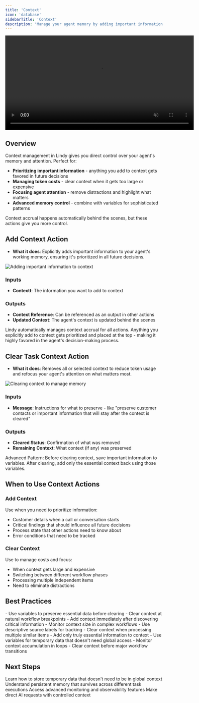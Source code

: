 ```yaml
---
title: 'Context'
icon: 'database'
sidebarTitle: 'Context'
description: 'Manage your agent memory by adding important information to context or clearing it to focus on what matters most'
---
```



<div style={{ display: 'flex', justifyContent: 'center', margin: '2rem 0' }}>
  <div className="video-card">
    <video
      src="https://lindy-docs-content.nyc3.digitaloceanspaces.com/Human%20in%20Loop.mp4"
      width="600"
      autoPlay
      muted
      loop
      playsInline
      style={{ display: 'block', width: '100%', borderRadius: '16px' }}
    />
  </div>
</div>

## Overview

Context management in Lindy gives you direct control over your agent's memory and attention. Perfect for:

- **Prioritizing important information** - anything you add to context gets favored in future decisions
- **Managing token costs** - clear context when it gets too large or expensive
- **Focusing agent attention** - remove distractions and highlight what matters
- **Advanced memory control** - combine with variables for sophisticated patterns

Context accrual happens automatically behind the scenes, but these actions give you more control.

## Add Context Action

- **What it does**: Explicitly adds important information to your agent's working memory, ensuring it's prioritized in all future decisions.

<Frame>
  <img src="/lindy-brand-assets/add-context.png" alt="Adding important information to context" />
</Frame>

### Inputs
- **Contextt**: The information you want to add to context

### Outputs
- **Context Reference**: Can be referenced as an output in other actions
- **Updated Context**: The agent's context is updated behind the scenes
<Tip>
Lindy automatically manages context accrual for all actions. Anything you explicitly add to context gets prioritized and placed at the top - making it highly favored in the agent's decision-making process.
</Tip>

## Clear Task Context Action

- **What it does**: Removes all or selected context to reduce token usage and refocus your agent's attention on what matters most.

<Frame>
  <img src="/lindy-brand-assets/clear-context.png" alt="Clearing context to manage memory" />
</Frame>

### Inputs
- **Message**: Instructions for what to preserve - like "preserve customer contacts or important information that will stay after the context is cleared"

### Outputs
- **Cleared Status**: Confirmation of what was removed
- **Remaining Context**: What context (if any) was preserved

<Tip>
Advanced Pattern: Before clearing context, save important information to variables. After clearing, add only the essential context back using those variables.
</Tip>

## When to Use Context Actions

### Add Context
Use when you need to prioritize information:
- Customer details when a call or conversation starts
- Critical findings that should influence all future decisions  
- Process state that other actions need to know about
- Error conditions that need to be tracked

### Clear Context
Use to manage costs and focus:
- When context gets large and expensive
- Switching between different workflow phases
- Processing multiple independent items
- Need to eliminate distractions

## Best Practices

<AccordionGroup>

  <Accordion title="Advanced Context Management">
    - Use variables to preserve essential data before clearing
    - Clear context at natural workflow breakpoints
    - Add context immediately after discovering critical information
    - Monitor context size in complex workflows
    - Use descriptive source labels for tracking
  </Accordion>

  <Accordion title="Token Cost Optimization">
    - Clear context when processing multiple similar items
    - Add only truly essential information to context
    - Use variables for temporary data that doesn't need global access
    - Monitor context accumulation in loops
    - Clear context before major workflow transitions
  </Accordion>
</AccordionGroup>

## Next Steps

<CardGroup cols={2}>
  <Card title="Set Variables" icon="database" href="/skills/lindy-utilities/set-variables">
    Learn how to store temporary data that doesn't need to be in global context
  </Card>
  
  <Card title="Memories" icon="database" href="/skills/lindy-utilities/memories">
    Understand persistent memory that survives across different task executions
  </Card>
  
  <Card title="Observability" icon="magnifying-glass" href="/skills/lindy-utilities/observability">
    Access advanced monitoring and observability features
  </Card>
  
  <Card title="LLM Call" icon="database" href="/skills/lindy-utilities/llm-call">
    Make direct AI requests with controlled context
  </Card>
</CardGroup> 